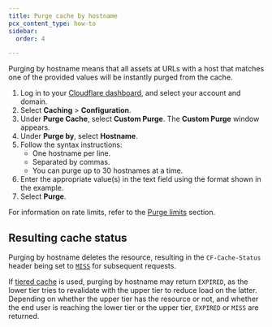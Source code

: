 ```yaml
---
title: ​Purge cache by hostname
pcx_content_type: how-to
sidebar:
  order: 4

---
```


Purging by hostname means that all assets at URLs with a host that matches one of the provided values will be instantly purged from the cache.

1. Log in to your [Cloudflare dashboard](https://dash.cloudflare.com/login), and select your account and domain.
2. Select **Caching** > **Configuration**.
3. Under **Purge Cache**, select **Custom Purge**. The **Custom Purge** window appears.
4. Under **Purge by**, select **Hostname**.
5. Follow the syntax instructions:
   * One hostname per line.
   * Separated by commas.
   * You can purge up to 30 hostnames at a time.
6. Enter the appropriate value(s) in the text field using the format shown in the example.
7. Select **Purge**.

For information on rate limits, refer to the [Purge limits](/cache/how-to/purge-cache/#purge-limits) section.

## Resulting cache status

Purging by hostname deletes the resource, resulting in the `CF-Cache-Status` header being set to [`MISS`](/cache/concepts/cache-responses/#miss) for subsequent requests.

If [tiered cache](/cache/how-to/tiered-cache/) is used, purging by hostname may return `EXPIRED`, as the lower tier tries to revalidate with the upper tier to reduce load on the latter.
Depending on whether the upper tier has the resource or not, and whether the end user is reaching the lower tier or the upper tier, `EXPIRED` or `MISS` are returned.

